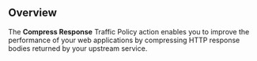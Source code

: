 ## Overview

The **Compress Response** Traffic Policy action enables you to improve the
performance of your web applications by compressing HTTP response bodies returned
by your upstream service.
